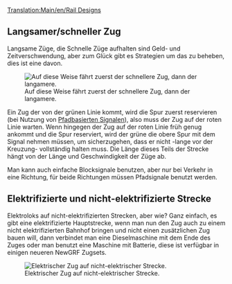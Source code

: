 [[Translation:Main/en/Rail Designs]]{{de/Inhaltsverzeichnis}}

==Langsamer/schneller Zug==
Langsame Züge, die Schnelle Züge aufhalten sind Geld- und Zeitverschwendung, aber zum Glück gibt es Strategien um das zu beheben, dies ist eine davon.

[[File:en/Rail design1.png|center|frame|Auf diese Weise fährt zuerst der schnellere Zug, dann der langamere.]]

Ein Zug der von der grünen Linie kommt, wird die Spur zuerst reservieren (bei Nutzung von [[Main/en/Signale/De#Pfadsignale|Pfadbasierten Signalen]]), also muss der Zug auf der roten Linie warten. Wenn hingegen der Zug auf der roten Linie früh genug ankommt und die Spur reserviert, wird der grüne die obere Spur mit dem Signal nehmen müssen, um sicherzugehen, dass er nicht -lange vor der Kreuzung- vollständig halten muss. Die Länge dieses Teils der Strecke hängt von der Länge und Geschwindigkeit der Züge ab.

Man kann auch einfache Blocksignale benutzen, aber nur bei Verkehr in eine Richtung, für beide Richtungen müssen Pfadsignale benutzt werden.

==Elektrifizierte und nicht-elektrifizierte Strecke==

Elektroloks auf nicht-elektrifizierten Strecken, aber wie? Ganz einfach, es gibt eine elektrifizierte Hauptstrecke, wenn man nun den Zug auch zu einem nicht elektrifizierten Bahnhof bringen und nicht einen zusätzlichen Zug bauen will, dann verbindet man eine Dieselmaschine mit dem Ende des Zuges oder man benutzt eine Maschine mit Batterie, diese ist verfügbar in einigen neueren NewGRF Zugsets.

[[File:en/Snapshot7.png|frame|center|Elektrischer Zug auf nicht-elektrischer Strecke.]]